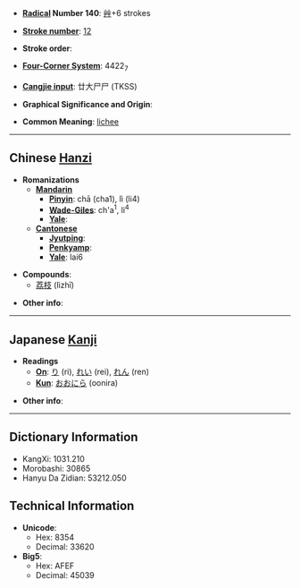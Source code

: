 * '''[[Wiktionary:Chinese radical index| Radical]] Number 140''': [[Wiktionary:Chinese radical index 艸|艸]]+6 strokes

* '''[[Wiktionary:Chinese total strokes index|Stroke number]]''': [[Wiktionary:Chinese total strokes index 12|12]]

* '''Stroke order''': 

* '''[[Wiktionary:Chinese four corner index|Four-Corner System]]''': 4422<sub>7</sub>

* '''[[Wiktionary:Chinese Cangjie index|Cangjie input]]''': 廿大尸尸 (TKSS)

* '''Graphical Significance and Origin''': 

* '''Common Meaning''': [[lichee]]

----

== Chinese [[Hanzi]] ==

* '''Romanizations'''
** '''[[Mandarin]]'''
*** '''[[Pinyin]]''': chā (cha1), lì (li4)
*** '''[[Wade-Giles]]''': ch'a<sup>1</sup>, li<sup>4</sup>
*** '''[[Yale]]''': 
** '''[[Cantonese]]'''
*** '''[[Jyutping]]''':
*** '''[[Penkyamp]]''': 
*** '''[[Yale]]''': lai6

* '''Compounds''':
**[[荔枝]] (lìzhī)

* '''Other info''': 

----

== Japanese [[Kanji]] ==

* '''Readings'''
** '''[[On]]''': [[り]] (ri), [[れい]] (rei), [[れん]] (ren)
** '''[[Kun]]''': [[おおにら]] (oonira)

* '''Other info''':  

----

== Dictionary Information ==

* KangXi: 1031.210
* Morobashi: 30865
* Hanyu Da Zidian: 53212.050

== Technical Information ==

* '''Unicode''':
** Hex: 8354
** Decimal: 33620
* '''Big5''':
** Hex: AFEF
** Decimal: 45039